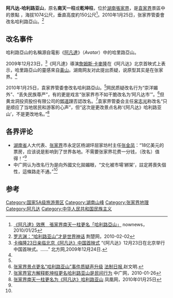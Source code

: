 '''阿凡达-哈利路亚山'''，原名'''南天一柱'''或'''乾坤柱'''，位於[[湖南|湖南]][[張家界|張家界]]，是[[袁家界|袁家界]]景區中的景點
，海拔1074公尺，垂直高度約150公尺<ref>[http://www.nownews.com/2010/01/25/162-2562812.htm 《阿凡達》效應　張家界南天一柱更名「哈利路亞山」] {{Wayback|url=http://www.nownews.com/2010/01/25/162-2562812.htm |date=20100420070609 }}
nownews，2010/01/25</ref>。2010年1月25日，张家界管委會改名哈利路亞山。<ref name=cnhubei1>[http://focus.cnhubei.com/original/201002/t944689.shtml 罗志渊：“哈利路亚山”才是世界神话] {{Wayback|url=http://focus.cnhubei.com/original/201002/t944689.shtml |date=20160324131525 }} 荆楚网，2010-02-02</ref>

==改名事件==
哈利路亞山的名稱源自電影《[[阿凡達|阿凡達]]》（''Avatar''）中的哈里路亞山。

2009年12月23日，<ref>[http://ent.enorth.com.cn/system/2009/12/24/004361838.shtml 卡梅隆23日亲临北京《阿凡达》中国首映式] {{Wayback|url=http://ent.enorth.com.cn/system/2009/12/24/004361838.shtml |date=20190820155815 }}“《阿凡达》12月23日在北京举行中国首映式。……” 北方网,2009年12月24日.</ref>《阿凡達》導演[[詹姆斯·卡麥隆|詹姆斯·卡麥隆]]在《阿凡达》北京首映式上表示，哈里路亞山的靈感來自[[黃山|黃山]]。湖南网友对此提出质疑，说原型其实是在张家界。<ref name=fazhi1/>

2010年1月25日，袁家界管委會改名哈利路亞山。<ref name=cnhubei1/>网民质疑改名行为“崇洋媚外”、“丢失民族尊严”，有的更是戏言“张家界市不如干脆改名为‘阿凡达市’”。<ref name=fazhi1>[http://www.ce.cn/xwzx/gnsz/gdxw/201001/28/t20100128_20879751.shtml 张家界景点更名"哈利路亚山"事件质疑声升级] {{Wayback|url=http://www.ce.cn/xwzx/gnsz/gdxw/201001/28/t20100128_20879751.shtml |date=20130730054719 }}[[法制日报|法制日报]],赵文明.</ref>但黄龙洞投资股份有限公司的[[鄧道理|鄧道理]]否認改名。<ref name=cnr1>[http://www.cnr.cn/gundong/201001/t20100126_505944368.html 张家界官方解释乾坤柱更名哈利路亚山是民间行为] {{Wayback|url=http://www.cnr.cn/gundong/201001/t20100126_505944368.html |date=20100131143420 }}中广网，2010-01-26</ref>袁家界管委会主任[[宋志光|宋志光]]称改名“只是顺应了当地居民和游客的心声”，但“这次是更改景点名称‘《阿凡达》哈利路亚山’，不是更改地名。”<ref>[http://news.ifeng.com/society/2/201001/0125_344_1524495.shtml 张家界南天一柱更名为《阿凡达》哈利路亚山] {{Wayback|url=http://news.ifeng.com/society/2/201001/0125_344_1524495.shtml |date=20190823131540 }} 凤凰网，2010年01月25日</ref>

==各界评论==
*[[湖南省|湖南省]]人大代表、[[张家界|张家界]]市永定区杨湖坪屈家坊村主任[[张金凤|张金凤]]：“18亿美元的票房，应该说是影响到了世界各地。不需要张家界花费一分钱，（改名）值得！”<ref name=fazhi1/>
*中广网认为改名行为是向外國文化拋媚眼，“文化被市場‘綁架’，註定將喪失個性，這條路走不通。”<ref name=cnr1/>

==参考==
{{Reflist|2}}
{{阿凡达}}

[[Category:国家5A级旅游景区|Category:国家5A级旅游景区]]
[[Category:湖南山峰|Category:湖南山峰]]
[[Category:张家界地理|Category:张家界地理]]
[[Category:阿凡达|Category:阿凡达]]
[[Category:中华人民共和国民族主义|Category:中华人民共和国民族主义]]
